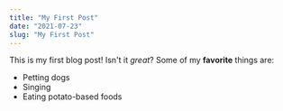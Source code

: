 ```yaml
---
title: "My First Post"
date: "2021-07-23"
slug: "My First Post"
---
```

This is my first blog post! Isn't it *great*?
Some of my **favorite** things are:
* Petting dogs
* Singing
* Eating potato-based foods